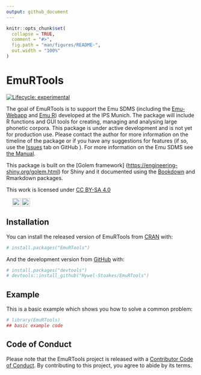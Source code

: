 ```yaml
---
output: github_document
---
```


<!-- README.md is generated from README.Rmd. Please edit that file -->

```r
knitr::opts_chunk$set(
  collapse = TRUE,
  comment = "#>",
  fig.path = "man/figures/README-",
  out.width = "100%"
)
```

# EmuRTools

<!-- badges: start -->

[![Lifecycle: experimental](https://img.shields.io/badge/lifecycle-experimental-orange.svg)](https://www.tidyverse.org/lifecycle/#experimental)

<!-- badges: end -->

The goal of EmuRTools is to support the Emu SDMS (including the [Emu-Webapp](https://github.com/IPS-LMU/EMU-webApp/) and [Emu R](https://github.com/IPS-LMU/emuR/)) developed at the IPS Munich. The package will include R functions and GUI tools for creating, managing and analysing large phonetic corpora. This package is under active development and is not yet for production use. Please contact the author for more information on the timeline of the package or if you have any suggestions for features (if so, use the [Issues](https://github.com/Hywel-Stoakes/EmuRTools/issues) tab on GitHub ). For more information on the Emu SDMS see [the Manual](https://ips-lmu.github.io/The-EMU-SDMS-Manual/).

This package is built on the [Golem framework] (<https://engineering-shiny.org/golem.html>) for Shiny and it documented using the [Bookdown](https://bookdown.org) and Rmarkdown packages.

<p xmlns:dct="http://purl.org/dc/terms/" xmlns:cc="http://creativecommons.org/ns#" class="license-text">This work is licensed under <a rel="license" href="https://creativecommons.org/licenses/by-sa/4.0">CC BY-SA 4.0</p>

<p><img style="height:10px!important;margin-left:3px;vertical-align:text-bottom;" src="https://mirrors.creativecommons.org/presskit/icons/cc.svg?ref=chooser-v1" /><img style="height:22px!important;margin-left:3px;vertical-align:text-bottom;" src="https://mirrors.creativecommons.org/presskit/icons/by.svg?ref=chooser-v1" /><img style="height:22px!important;margin-left:3px;vertical-align:text-bottom;" src="https://mirrors.creativecommons.org/presskit/icons/sa.svg?ref=chooser-v1" /></a></p>

## Installation

You can install the released version of EmuRTools from [CRAN](https://CRAN.R-project.org) with:

``` r
# install.packages("EmuRTools")
```

And the development version from [GitHub](https://github.com/) with:

``` r
# install.packages("devtools")
# devtools::install_github("Hywel-Stoakes/EmuRTools")
```

## Example

This is a basic example which shows you how to solve a common problem:

```r
# library(EmuRTools)
## basic example code
```

## Code of Conduct

Please note that the EmuRTools project is released with a [Contributor Code of Conduct](https://contributor-covenant.org/version/2/0/CODE_OF_CONDUCT.html). By contributing to this project, you agree to abide by its terms.
